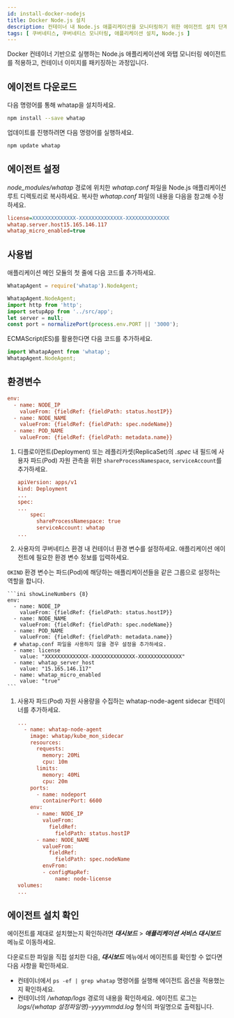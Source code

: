 ```yaml
---
id: install-docker-nodejs
title: Docker Node.js 설치
description: 컨테이너 내 Node.js 애플리케이션을 모니터링하기 위한 에이전트 설치 단계입니다.
tags: [ 쿠버네티스, 쿠버네티스 모니터링, 애플리케이션 설치, Node.js ]
---
```



Docker 컨테이너 기반으로 실행하는 Node.js 애플리케이션에 와탭 모니터링 에이전트를 적용하고, 컨테이너 이미지를 패키징하는 과정입니다.

## 에이전트 다운로드

다음 명령어를 통해 whatap을 설치하세요.

```bash
npm install --save whatap
```

업데이트를 진행하려면 다음 명령어를 실행하세요.

```bash
npm update whatap
```

## 에이전트 설정

*node_modules/whatap* 경로에 위치한 *whatap.conf* 파일을 Node.js 애플리케이션 루트 디렉토리로 복사하세요. 복사한 *whatap.conf* 파일의 내용을 다음을 참고해 수정하세요.

```ini
license=XXXXXXXXXXXXXX-XXXXXXXXXXXXXX-XXXXXXXXXXXXXX
whatap.server.host15.165.146.117
whatap_micro_enabled=true
```

## 사용법

애플리케이션 메인 모듈의 첫 줄에 다음 코드를 추가하세요.

```javascript
WhatapAgent = require('whatap').NodeAgent;
```

```javascript title='적용 예시' showLineNumbers {1}
WhatapAgent.NodeAgent;
import http from 'http';
import setupApp from '../src/app';
let server = null;
const port = normalizePort(process.env.PORT || '3000');
```

ECMAScript(ES)를 활용한다면 다음 코드를 추가하세요.

```javascript
import WhatapAgent from 'whatap';
WhatapAgent.NodeAgent;
```

## 환경변수

<Tabs>
<TabItem value='basic' label='기본' default>

```ini
env:
  - name: NODE_IP
    valueFrom: {fieldRef: {fieldPath: status.hostIP}}
  - name: NODE_NAME
    valueFrom: {fieldRef: {fieldPath: spec.nodeName}}
  - name: POD_NAME
    valueFrom: {fieldRef: {fieldPath: metadata.name}}
```
</TabItem>
<TabItem value='eksfragate' label='EKS Fargate'>

1. 디플로이먼트(Deployment) 또는 레플리카셋(ReplicaSet)의 *.spec* 내 필드에 사용자 파드(Pod) 자원 관측을 위한 `shareProcessNamespace`, `serviceAccount`를 추가하세요.

    ```ini
    apiVersion: apps/v1
    kind: Deployment
    ...
    spec:
    ...
        spec:
          shareProcessNamespace: true
          serviceAccount: whatap
    ...
    ```

1. 사용자의 쿠버네티스 환경 내 컨테이너 환경 변수를 설정하세요. 애플리케이션 에이전트에 필요한 환경 변수 정보를 입력하세요.

  `OKIND` 환경 변수는 파드(Pod)에 해당하는 애플리케이션들을 같은 그룹으로 설정하는 역할을 합니다.

    ```ini showLineNumbers {8}
    env:
      - name: NODE_IP
        valueFrom: {fieldRef: {fieldPath: status.hostIP}}
      - name: NODE_NAME
        valueFrom: {fieldRef: {fieldPath: spec.nodeName}}
      - name: POD_NAME
        valueFrom: {fieldRef: {fieldPath: metadata.name}}
      # whatap.conf 파일을 사용하지 않을 경우 설정을 추가하세요.
      - name: license
        value: "XXXXXXXXXXXXXX-XXXXXXXXXXXXXX-XXXXXXXXXXXXXX"
      - name: whatap_server_host
        value: "15.165.146.117"
      - name: whatap_micro_enabled
        value: "true"
    ```

1. 사용자 파드(Pod) 자원 사용량을 수집하는 whatap-node-agent sidecar 컨테이너를 추가하세요.

    ```ini
    ...
      - name: whatap-node-agent
        image: whatap/kube_mon_sidecar
        resources:
          requests:
            memory: 20Mi
            cpu: 10m
          limits:
            memory: 40Mi
            cpu: 20m
        ports:
          - name: nodeport
            containerPort: 6600
        env:
          - name: NODE_IP
            valueFrom:
              fieldRef:
                fieldPath: status.hostIP
          - name: NODE_NAME
            valueFrom:
              fieldRef:
                fieldPath: spec.nodeName
            envFrom:
            - configMapRef:
                name: node-license
    volumes:
    ...
    ```

</TabItem>
</Tabs>

## 에이전트 설치 확인

에이전트를 제대로 설치했는지 확인하려면 ***대시보드*** > ***애플리케이션 서비스 대시보드*** 메뉴로 이동하세요.

다운로드한 파일을 직접 설치한 다음, ***대시보드*** 메뉴에서 에이전트를 확인할 수 없다면 다음 사항을 확인하세요.

* 컨테이너에서 `ps -ef | grep whatap` 명령어를 실행해 에이전트 옵션을 적용했는지 확인하세요.
* 컨테이너의 */whatap/logs* 경로의 내용을 확인하세요. 에이전트 로그는 *logs/{whatap 설정파일명}-yyyymmdd.log* 형식의 파일명으로 출력됩니다.

